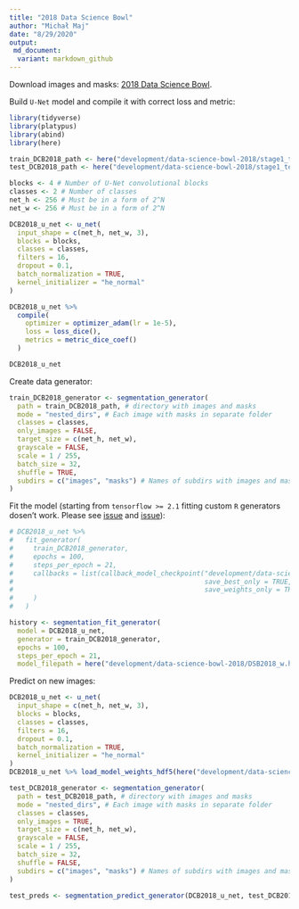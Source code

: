 ```yaml
---
title: "2018 Data Science Bowl"
author: "Michał Maj"
date: "8/29/2020"
output:
 md_document:
  variant: markdown_github
---
```


Download images and masks: [2018 Data Science Bowl](https://www.kaggle.com/c/data-science-bowl-2018).

Build `U-Net` model and compile it with correct loss and metric:

```r
library(tidyverse)
library(platypus)
library(abind)
library(here)

train_DCB2018_path <- here("development/data-science-bowl-2018/stage1_train")
test_DCB2018_path <- here("development/data-science-bowl-2018/stage1_test")

blocks <- 4 # Number of U-Net convolutional blocks
classes <- 2 # Number of classes
net_h <- 256 # Must be in a form of 2^N
net_w <- 256 # Must be in a form of 2^N

DCB2018_u_net <- u_net(
  input_shape = c(net_h, net_w, 3),
  blocks = blocks,
  classes = classes,
  filters = 16,
  dropout = 0.1,
  batch_normalization = TRUE,
  kernel_initializer = "he_normal"
)

DCB2018_u_net %>%
  compile(
    optimizer = optimizer_adam(lr = 1e-5),
    loss = loss_dice(),
    metrics = metric_dice_coef()
  )

DCB2018_u_net
```

Create data generator:

```r
train_DCB2018_generator <- segmentation_generator(
  path = train_DCB2018_path, # directory with images and masks
  mode = "nested_dirs", # Each image with masks in separate folder
  classes = classes,
  only_images = FALSE,
  target_size = c(net_h, net_w),
  grayscale = FALSE,
  scale = 1 / 255,
  batch_size = 32,
  shuffle = TRUE,
  subdirs = c("images", "masks") # Names of subdirs with images and masks
)
```

Fit the model (starting from `tensorflow >= 2.1` fitting custom `R` generators dosen't work. Please see [issue](https://github.com/rstudio/keras/issues/1090) and [issue](https://github.com/rstudio/keras/issues/1073)):

```r
# DCB2018_u_net %>%
#   fit_generator(
#     train_DCB2018_generator,
#     epochs = 100,
#     steps_per_epoch = 21,
#     callbacks = list(callback_model_checkpoint("development/data-science-bowl-2018/DSB2018_w.hdf5",
#                                                save_best_only = TRUE,
#                                                save_weights_only = TRUE)
#     )
#   )

history <- segmentation_fit_generator(
  model = DCB2018_u_net,
  generator = train_DCB2018_generator,
  epochs = 100,
  steps_per_epoch = 21,
  model_filepath = here("development/data-science-bowl-2018/DSB2018_w.hdf5"))
```

Predict on new images:

```r
DCB2018_u_net <- u_net(
  input_shape = c(net_h, net_w, 3),
  blocks = blocks,
  classes = classes,
  filters = 16,
  dropout = 0.1,
  batch_normalization = TRUE,
  kernel_initializer = "he_normal"
)
DCB2018_u_net %>% load_model_weights_hdf5(here("development/data-science-bowl-2018/DSB2018_w.hdf5"))

test_DCB2018_generator <- segmentation_generator(
  path = test_DCB2018_path, # directory with images and masks
  mode = "nested_dirs", # Each image with masks in separate folder
  classes = classes,
  only_images = TRUE,
  target_size = c(net_h, net_w),
  grayscale = FALSE,
  scale = 1 / 255,
  batch_size = 32,
  shuffle = FALSE,
  subdirs = c("images", "masks") # Names of subdirs with images and masks
)

test_preds <- segmentation_predict_generator(DCB2018_u_net, test_DCB2018_generator, 3)
```
